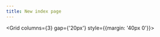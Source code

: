 ```yaml
---
title: New index page
---
```



<Hero/>



<Grid columns={3} gap={'20px'} style={{margin: '40px 0'}}>

  <Cell width={1}>
     <FeatureCard
        title="Friendly environment"
        subtitle="Bridge offers friendly environment and familiar interface for designers, developers, and other specialists."
        />
  </Cell>

  <Cell width={1}>
    <FeatureCard
        title="Full control over sources"
        subtitle=""
        />
  </Cell>

  <Cell width={1}>
    <FeatureCard
        title="Integration with tools"
        subtitle=""
        />
  </Cell>

  <Cell width={1}>
    <FeatureCard
        title="Rich features for free"
        subtitle=""
        />
  </Cell>

  <Cell width={1}>
    <FeatureCard
        title="Affordable plans"
        subtitle="We carefuly analised the pricing models of existing solutions to be able to offer you better plans for less money."
        />
  </Cell>

  <Cell width={1}>
    <FeatureCard
        title="Scale with your team"
        subtitle=""
        />
  </Cell>

</Grid>

